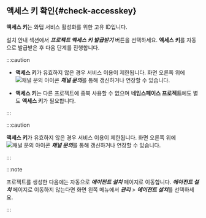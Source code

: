 ## 액세스 키 확인{#check-accesskey}

**액세스 키**는 와탭 서비스 활성화를 위한 고유 ID입니다.  

설치 안내 섹션에서 ***프로젝트 액세스 키 발급받기*** 버튼을 선택하세요. **액세스 키**를 자동으로 발급받은 후 다음 단계를 진행합니다.

<InDoc product='kubernetes'>

:::caution

* **액세스 키**가 유효하지 않은 경우 서비스 이용이 제한됩니다. 화면 오른쪽 위에 ![채널 문의 아이콘](/img/ic-message-filled.svg) ***채널 문의***를 통해 갱신하거나 연장할 수 있습니다.

* **액세스 키**는 다른 프로젝트에 중복 사용할 수 없으며 **네임스페이스 프로젝트**에도 별도 **액세스 키**가 필요합니다.

:::

</InDoc>

<Xclude product='kubernetes'>

:::caution

**액세스 키**가 유효하지 않은 경우 서비스 이용이 제한됩니다. 화면 오른쪽 위에 ![채널 문의 아이콘](/img/ic-message-filled.svg) ***채널 문의***를 통해 갱신하거나 연장할 수 있습니다.

:::

</Xclude>

:::note

프로젝트를 생성한 다음에는 자동으로 ***에이전트 설치*** 페이지로 이동합니다. ***에이전트 설치*** 페이지로 이동하지 않는다면 화면 왼쪽 메뉴에서 ***관리*** > ***에이전트 설치***를 선택하세요.

:::